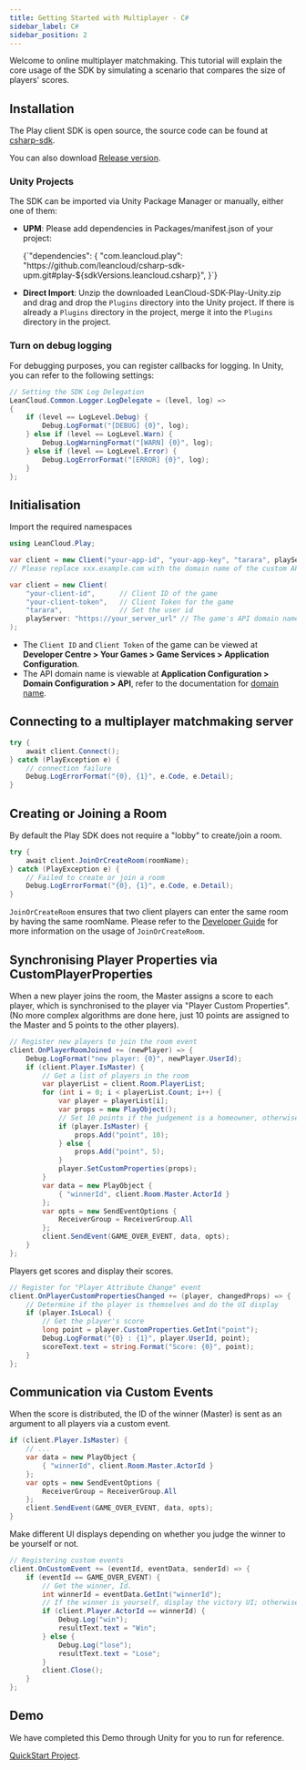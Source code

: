 ```yaml
---
title: Getting Started with Multiplayer - C#
sidebar_label: C#
sidebar_position: 2
---
```



Welcome to online multiplayer matchmaking. This tutorial will explain the core usage of the SDK by simulating a scenario that compares the size of players' scores.

## Installation

The Play client SDK is open source, the source code can be found at [csharp-sdk](https://github.com/leancloud/csharp-sdk).

You can also download [Release version](https://github.com/leancloud/csharp-sdk/releases).

### Unity Projects

The SDK can be imported via Unity Package Manager or manually, either one of them:

* **UPM**: Please add dependencies in Packages/manifest.json of your project:

    <CodeBlock className="json">
    {`"dependencies": {
        "com.leancloud.play": "https://github.com/leancloud/csharp-sdk-upm.git#play-${sdkVersions.leancloud.csharp}",
    }`}
    </CodeBlock>

* **Direct Import**: Unzip the downloaded LeanCloud-SDK-Play-Unity.zip and drag and drop the `Plugins` directory into the Unity project. If there is already a `Plugins` directory in the project, merge it into the `Plugins` directory in the project.

### Turn on debug logging

For debugging purposes, you can register callbacks for logging. In Unity, you can refer to the following settings:

```cs
// Setting the SDK Log Delegation
LeanCloud.Common.Logger.LogDelegate = (level, log) =>
{
    if (level == LogLevel.Debug) {
        Debug.LogFormat("[DEBUG] {0}", log);
    } else if (level == LogLevel.Warn) {
        Debug.LogWarningFormat("[WARN] {0}", log);
    } else if (level == LogLevel.Error) {
        Debug.LogErrorFormat("[ERROR] {0}", log);
    }
};
```

## Initialisation

Import the required namespaces

```cs
using LeanCloud.Play;
```

<Conditional brand="leancloud">

```cs
var client = new Client("your-app-id", "your-app-key", "tarara", playServer: "https://xxx.example.com");
// Please replace xxx.example.com with the domain name of the custom API your app is bound to.
```

</Conditional>

<Conditional brand="tds">

```cs
var client = new Client(
    "your-client-id",      // Client ID of the game
    "your-client-token",   // Client Token for the game
    "tarara",              // Set the user id
    playServer: "https://your_server_url" // The game's API domain name
);
```

- The `Client ID` and `Client Token` of the game can be viewed at **Developer Centre > Your Games > Game Services > Application Configuration**.
- The API domain name is viewable at **Application Configuration > Domain Configuration > API**, refer to the documentation for [domain name](/sdk/domain/guide/).

</Conditional>

## Connecting to a multiplayer matchmaking server

```cs
try {
    await client.Connect();
} catch (PlayException e) {
    // connection failure
    Debug.LogErrorFormat("{0}, {1}", e.Code, e.Detail);
}
```

## Creating or Joining a Room

By default the Play SDK does not require a "lobby" to create/join a room.

```cs
try {
    await client.JoinOrCreateRoom(roomName);
} catch (PlayException e) {
    // Failed to create or join a room
    Debug.LogErrorFormat("{0}, {1}", e.Code, e.Detail);
}
```

`JoinOrCreateRoom` ensures that two client players can enter the same room by having the same roomName. Please refer to the [Developer Guide](/sdk/multiplayer/guide/cs/#joinorcreateroom) for more information on the usage of `JoinOrCreateRoom`.

## Synchronising Player Properties via CustomPlayerProperties

When a new player joins the room, the Master assigns a score to each player, which is synchronised to the player via "Player Custom Properties".
(No more complex algorithms are done here, just 10 points are assigned to the Master and 5 points to the other players).

```cs
// Register new players to join the room event
client.OnPlayerRoomJoined += (newPlayer) => {
    Debug.LogFormat("new player: {0}", newPlayer.UserId);
    if (client.Player.IsMaster) {
        // Get a list of players in the room
        var playerList = client.Room.PlayerList;
        for (int i = 0; i < playerList.Count; i++) {
            var player = playerList[i];
            var props = new PlayObject();
            // Set 10 points if the judgement is a homeowner, otherwise set 5 points
            if (player.IsMaster) {
                props.Add("point", 10);
            } else {
                props.Add("point", 5);
            }
            player.SetCustomProperties(props);
        }
        var data = new PlayObject {
            { "winnerId", client.Room.Master.ActorId }
        };
        var opts = new SendEventOptions {
            ReceiverGroup = ReceiverGroup.All
        };
        client.SendEvent(GAME_OVER_EVENT, data, opts);
    }
};
```

Players get scores and display their scores.

```cs
// Register for "Player Attribute Change" event
client.OnPlayerCustomPropertiesChanged += (player, changedProps) => {
    // Determine if the player is themselves and do the UI display
    if (player.IsLocal) {
        // Get the player's score
        long point = player.CustomProperties.GetInt("point");
        Debug.LogFormat("{0} : {1}", player.UserId, point);
        scoreText.text = string.Format("Score: {0}", point);
    }
};
```

## Communication via Custom Events

When the score is distributed, the ID of the winner (Master) is sent as an argument to all players via a custom event.

```cs
if (client.Player.IsMaster) {
    // ...
    var data = new PlayObject {
        { "winnerId", client.Room.Master.ActorId }
    };
    var opts = new SendEventOptions {
        ReceiverGroup = ReceiverGroup.All
    };
    client.SendEvent(GAME_OVER_EVENT, data, opts);
}
```

Make different UI displays depending on whether you judge the winner to be yourself or not.

```cs
// Registering custom events
client.OnCustomEvent += (eventId, eventData, senderId) => {
    if (eventId == GAME_OVER_EVENT) {
        // Get the winner, Id.
        int winnerId = eventData.GetInt("winnerId");
        // If the winner is yourself, display the victory UI; otherwise display the defeat UI
        if (client.Player.ActorId == winnerId) {
            Debug.Log("win");
            resultText.text = "Win";
        } else {
            Debug.Log("lose");
            resultText.text = "Lose";
        }
        client.Close();
    }
};
```

## Demo

We have completed this Demo through Unity for you to run for reference.

[QuickStart Project](https://github.com/leancloud/Play-CSharp-Quick-Start).